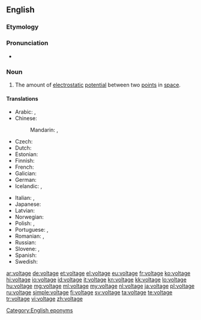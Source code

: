 ==English==
{{wikipedia}}

===Etymology===
{{borrowing|fr|voltage}}

===Pronunciation===
* {{a|US}} {{IPA|/voʊltɪdʒ/}}

===Noun===
{{en-noun}}

# {{context|physics|lang=en}} The amount of [[electrostatic]] [[potential]] between two [[point]]s in [[space]].

====Translations====
{{trans-top|amount of electrostatic potential}}
* Arabic: {{t|ar|جهد|m|tr=juhd}}, {{t|ar|فولتية|f|tr=fultíyya}}
* Chinese:
*: Mandarin: {{t+|cmn|電壓|sc=Hani}}, {{t+|cmn|电压|tr=diànyā|sc=Hani}}
* Czech: {{t|cs|napětí|n}}
* Dutch: {{t+|nl|spanning}}
* Estonian: {{t+|et|pinge}}
* Finnish: {{t+|fi|jännite}}
* French: {{t+|fr|tension|f}}
* Galician: {{t+|gl|voltaxe|f}}
* German: {{t+|de|Spannung|f}}
* Icelandic: {{t|is|rafspenna|f}}, {{t+|is|spenna|f}}
{{trans-mid}}
* Italian: {{t|it|voltaggio|m}}, {{t+|it|tensione|f}}
* Japanese: {{t+|ja|電圧|tr=でんあつ, den'atsu}}
* Latvian: {{t|lv|spriegums|m}}
* Norwegian: {{t+|no|spenning|m}}
* Polish: {{t|pl|napięcie|n}}, {{t|pl|woltaż|m}}
* Portuguese: {{t+|pt|tensão|f}}, {{t+|pt|voltagem|f}}
* Romanian: {{t+|ro|tensiune|f}}, {{t+|ro|voltaj|n}}
* Russian: {{t+|ru|напряжение|n|tr=naprjažénije}}
* Slovene: {{t|sl|napetost|f}}, {{t|sl|voltaža|f}}
* Spanish: {{t+|es|voltaje|m}}
* Swedish: {{t+|sv|spänning|c}}
{{trans-bottom}}

[[Category:English eponyms]]

[[ar:voltage]]
[[de:voltage]]
[[et:voltage]]
[[el:voltage]]
[[eu:voltage]]
[[fr:voltage]]
[[ko:voltage]]
[[hi:voltage]]
[[io:voltage]]
[[id:voltage]]
[[it:voltage]]
[[kn:voltage]]
[[kk:voltage]]
[[lo:voltage]]
[[hu:voltage]]
[[mg:voltage]]
[[ml:voltage]]
[[my:voltage]]
[[nl:voltage]]
[[ja:voltage]]
[[pl:voltage]]
[[ru:voltage]]
[[simple:voltage]]
[[fi:voltage]]
[[sv:voltage]]
[[ta:voltage]]
[[te:voltage]]
[[tr:voltage]]
[[vi:voltage]]
[[zh:voltage]]